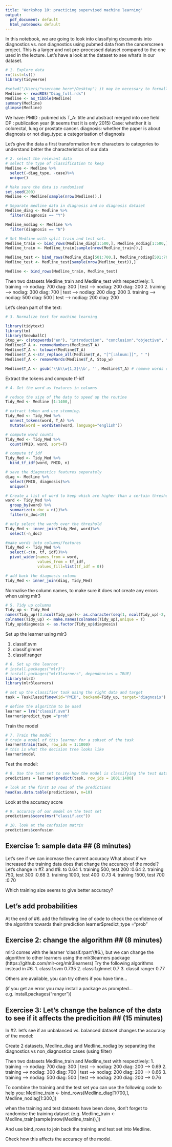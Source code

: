 ```yaml
---
title: 'Workshop 10: practicing supervised machine learning'
output:
  pdf_document: default
  html_notebook: default
---
```


In this notebook, we are going to look into classifying documents into diagnostics vs. non diagnostics using pubmed data from the cancerscreen project. 
 This is a larger and not pre-processed dataset compared to the one used in the lecture. Let's have a look at the dataset to see what's in our dataset.

```r
# 1. Explore data
rm(list=ls())
library(tidyverse)

#setwd("/Users/*username here*/Desktop") it may be necessary to formally set a working directory here but in most cases
Medline <- readRDS("Diag_full.rds")
Medline <- as_tibble(Medline)
summary(Medline)
glimpse(Medline)
```


We have:
PMID : pubmed ids
T_A: title and abstract merged into one field
DP : publication year (it seems that it is only 2015)
Case: whether it is colorectal, lung or prostate cancer. 
diagnosis: whether the paper is about diagnosis or not
diag_type: a categorisation of diagnosis 

Let's give the data a first transformation from characters to categories to understand better the characteristics of our data

```r
# 2. select the relevant data
# select the type of classification to keep
Medline <- Medline %>%
  select(-diag_type, -case)%>%
  unique()

# Make sure the data is randomised
set.seed(200)
Medline <- Medline[sample(nrow(Medline)),]

# Separate medline data in diagnosis and no diagnosis dataset
Medline_diag <- Medline %>%
  filter(diagnosis == "Y")

Medline_nodiag <- Medline %>%
  filter(diagnosis == "N")

# Set Medline with split train and test set.
Medline_train <- bind_rows(Medline_diag[1:500,], Medline_nodiag[1:500,])
Medline_train <- Medline_train[sample(nrow(Medline_train)),]

Medline_test <- bind_rows(Medline_diag[501:700,], Medline_nodiag[501:700,])
Medline_test <- Medline_test[sample(nrow(Medline_test)),]

Medline <- bind_rows(Medline_train, Medline_test)
```

Then two datasets Medline_train and Medline_test with respectively: 
1. training --> nodiag: 700 diag: 300 | test --> nodiag: 200 diag: 200
2. training --> nodiag: 300 diag: 700 | test --> nodiag: 200 diag: 200
3. training --> nodiag: 500 diag: 500 | test --> nodiag: 200 diag: 200



Let's clean part of the text:
```r
# 3. Normalize text for machine learning

library(tidytext)
library(tm)
library(SnowballC)
Stop_w<- c(stopwords("en"), "introduction", "conclusion","objective", "aim", "methods", "results", "conclusions","background", "percent", "may", "use", "used", "however", "p", "cancer", "study", "lung", "prostate","prostatic", "patient", "colorectal")
Medline$T_A <- removeNumbers(Medline$T_A)
Medline$T_A <- tolower(Medline$T_A)
Medline$T_A <-str_replace_all(Medline$T_A, "[^[:alnum:]]", " ")
Medline$T_A <- removeWords(Medline$T_A, Stop_w)

Medline$T_A <- gsub('\\b\\w{1,2}\\b', '', Medline$T_A) # remove words of two letters or under

```

Extract the tokens and compute tf-idf
```r
# 4. Get the word as features in columns

# reduce the size of the data to speed up the routine
Tidy_Med <- Medline [1:1400,]

# extract token and use stemming. 
Tidy_Med <- Tidy_Med %>%
  unnest_tokens(word, T_A) %>%
  mutate(word = wordStem(word, language="english")) 

# compute word counts
Tidy_Med <- Tidy_Med %>%
  count(PMID, word, sort=T) 

# compute tf_idf
Tidy_Med <- Tidy_Med %>%
  bind_tf_idf(word, PMID, n)

# save the diagnostics features separately
diag <- Medline %>%
  select(PMID, diagnosis)%>%
  unique()

# Create a list of word to keep which are higher than a certain threshold
word <- Tidy_Med %>%
  group_by(word) %>%
  summarize(n_doc = n())%>%
  filter(n_doc>39)

# only select the words over the threshold
Tidy_Med <- inner_join(Tidy_Med, word)%>%
  select(-n_doc)

#make words into columns/features
Tidy_Med <- Tidy_Med %>%
  select(-c(n, tf, idf))%>%
  pivot_wider(names_from = word,
              values_from = tf_idf, 
              values_fill=list(tf_idf = 0))

# add back the diagnosis column
Tidy_Med <- inner_join(diag, Tidy_Med)
```

Normalise the column names, to make sure it does not create any errors when using mlr3
```r
# 5. Tidy up columns
Tidy_up <- Tidy_Med
names(Tidy_up)[3:ncol(Tidy_up)]<- as.character(seq(1, ncol(Tidy_up)-2, by=1))
colnames(Tidy_up) <- make.names(colnames(Tidy_up),unique = T)
Tidy_up$diagnosis <- as.factor(Tidy_up$diagnosis)
```

Set up the learner using mlr3

1. classif.svm
2. classif.glmnet
3. classif.ranger
```r
# 6. Set up the learner
# install.packages("mlr3")
# install.packages("mlr3learners", dependencies = TRUE)
library(mlr3)
library(mlr3learners)

# set up the classifier task using the right data and target
task = TaskClassif$new(id="PMID", backend=Tidy_up, target="diagnosis")

# define the algorithm to be used
learner = lrn("classif.svm")
learner$predict_type ="prob"

```

Train the model
```r
# 7. Train the model
# train a model of this learner for a subset of the task
learner$train(task, row_ids = 1:1000)
# this is what the decision tree looks like
learner$model
```

Test the model:
```r
# 8. Use the test set to see how the model is classifying the test data
predictions = learner$predict(task, row_ids = 1001:1400)

# look at the first 10 rows of the predictions
head(as.data.table(predictions), n=10)
```


Look at the accuracy score
```r
# 9. accuracy of our model on the test set
predictions$score(msr("classif.acc"))
```

```r
# 10. look at the confusion matrix
predictions$confusion
```


## Exercise 1: sample data ## (8 minutes)
Let's see if we can increase the current accuracy
What about if we increased the training data does that change the accuracy of the model?
Let's change in #7. and #8. to
0.64
1. training 500, test 200 :0.64
2. training 750, test 300 :0.68
3. training 1000, test 400 :0.73
4. training 1500, test 700 :0.70

Which training size seems to give better accuracy?

## Let's add probabilities ##
At the end of #6. add the following line of code to check the confidence of the algorithm towards their prediction
learner$predict_type ="prob"

## Exercise 2: change the algorithm ## (8 minutes)
mlr3 comes with the learner 'classif.rpart'(#6.), but we can change the algorithm to other learners using the mlr3learners package (https://github.com/mlr-org/mlr3learners)
Try the following algorithms instead in #6.
1. classif.svm 0.735
2. classif.glmnet  0.7
3. classif.ranger 0.77

Others are available, you can try others if you have time...

(if you get an error you may install a package as prompted... e.g. install.packages("ranger"))

## Exercise 3: Let's change the balance of the data to see if it affects the predicition ## (15 minutes)

In #2. let's see if an unbalanced vs. balanced dataset changes the accuracy of the model:

Create 2 datasets, Medline_diag and Medline_nodiag by separating the diagnostics vs non_diagnostics cases (using filter)

Then two datasets Medline_train and Medline_test with respectively: 
1. training --> nodiag: 700 diag: 300 | test --> nodiag: 200 diag: 200 --> 0.69
2. training --> nodiag: 300 diag: 700 | test --> nodiag: 200 diag: 200 --> 0.66
3. training --> nodiag: 500 diag: 500 | test --> nodiag: 200 diag: 200 --> 0.76

To combine the training and the test set you can use the following code to help you:
Medline_train <- bind_rows(Medline_diag[1:700,], Medline_nodiag[1:300,])

when the training and test datasets have been done, don't forget to randomise the training dataset
(e.g. Medline_train <- Medline_train[sample(nrow(Medline_train)),])

And use bind_rows to join back the training and test set into Medline. 

Check how this affects the accuracy of the model. 

